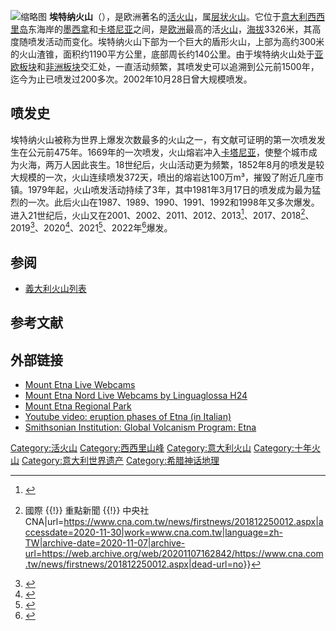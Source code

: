 {{Expand language|1=en|time=2020-10-02T11:46:14+00:00}}
{{Infobox mountain
| 名稱=埃特纳火山
| 照片=Mt Etna and Catania1.jpg
| 照片說明=埃特纳火山與山腳下的[[卡塔尼亚|卡塔尼亚]]| Elevation=3,326 meters (10,910 feet) (varies)<ref name="summit">{{Cite web|title=M5 - Mediterranean 2005|url=http://www.ii.uib.no/~petter/mountains/M5/Etna.html|accessdate=2020-11-30|work=www.ii.uib.no|archive-date=2020-08-24|archive-url=https://web.archive.org/web/20200824132903/http://www.ii.uib.no/~petter/mountains/M5/Etna.html|dead-url=no}}</ref> Width of cone - 40km approx
| 位置=[[西西里島|西西里島]]，[[義大利|義大利]]
| 海拔 = 3,326米
| 座標 = {{coord|37|45.304|N|14|59.715|E|region:IT_type:mountain(#)}}
| Type=[[層狀火山|層狀火山]]
| 年齡=350,000 - 500,000 年
| 最近噴發= 2021年2月16日至今
| pushpin_map = Italy
| latd = 37 |latm = 45.304 |lats = |latNS = N
| longd = 14 |longm = 59.715 |longs = |longEW = E
| region_code= IT
| coordinates_ref = <ref name="summit" />
| topo = 
| type = [[层状火山|层状火山]] (composite type)
| easiest_route = 
 |embedded={{Infobox World Heritage Site
 | child = yes
 | en_name = Mount Etna
 | state party = {{ITA}}
 | type = Natural
 | criterion_n= (vii), (viii), (ix)
 | ID = 1427
 | region = 欧洲和北美地区
 | year = 2013
 | link = http://whc.unesco.org/en/list/1427}}
}}
[[File:Etna_ski.JPG|缩略图]]
'''埃特纳火山'''（{{lang-it|Etna}}），是欧洲著名的[[活火山|活火山]]，属[[层状火山|层状火山]]。它位于[[意大利|意大利]][[西西里岛|西西里岛]]东海岸的[[墨西拿|墨西拿]]和[[卡塔尼亚|卡塔尼亚]]之间，是[[欧洲|欧洲]]最高的活[[火山|火山]]，[[海拔|海拔]]3326米，其高度随喷发活动而变化。埃特纳火山下部为一个巨大的盾形火山，上部为高约300米的火山渣锥，面积约1190平方公里，底部周长约140公里。由于埃特纳火山处于[[亚欧板块|亚欧板块]]和[[非洲板块|非洲板块]]交汇处，一直活动频繁，其喷发史可以追溯到公元前1500年，迄今为止已喷发过200多次。2002年10月28日曾大规模喷发。

== 喷发史 ==
埃特纳火山被称为世界上爆发次数最多的火山之一，有文献可证明的第一次喷发发生在公元前475年。1669年的一次喷发，火山熔岩冲入[[卡塔尼亚|卡塔尼亚]]，使整个城市成为火海，两万人因此丧生。18世纪后，火山活动更为频繁，1852年8月的喷发是较大规模的一次，火山连续喷发372天，喷出的熔岩达100万m³，摧毁了附近几座市镇。1979年起，火山喷发活动持续了3年，其中1981年3月17日的喷发成为最为猛烈的一次。此后火山在1987、1989、1990、1991、1992和1998年又多次爆发。进入21世纪后，火山又在2001、2002、2011、2012、2013<ref>{{Cite news|title=Huge ash clouds as Etna erupts|url=https://www.bbc.co.uk/news/av/world-europe-21626688|newspaper=BBC News|accessdate=2020-11-30|language=en-GB|archive-date=2020-11-23|archive-url=https://web.archive.org/web/20201123214537/https://www.bbc.co.uk/news/av/world-europe-21626688|dead-url=no}}</ref>、2017、2018<ref>{{Cite web|title=義大利埃特納火山噴發 部分空域關閉 {{!}} 國際 {{!}} 重點新聞 {{!}} 中央社 CNA|url=https://www.cna.com.tw/news/firstnews/201812250012.aspx|accessdate=2020-11-30|work=www.cna.com.tw|language=zh-TW|archive-date=2020-11-07|archive-url=https://web.archive.org/web/20201107162842/https://www.cna.com.tw/news/firstnews/201812250012.aspx|dead-url=no}}</ref>、2019<ref>{{Cite web|title=意大利埃特纳火山喷发 西西里岛两座机场一度关闭-新华网|url=http://www.xinhuanet.com/world/2019-07/22/c_1210206919.htm|accessdate=2020-11-30|work=www.xinhuanet.com|archive-date=2020-11-07|archive-url=https://web.archive.org/web/20201107193453/http://www.xinhuanet.com/world/2019-07/22/c_1210206919.htm|dead-url=no}}</ref>、2020<ref>{{Cite web|title=欧洲最大火山喷发 瀑布熔岩流光溢彩|url=https://www.ntdtv.com/gb/2020/01/24/a102760310.html|accessdate=2020-11-30|date=2020-01-25|work=www.ntdtv.com|language=zh-CN|archive-date=2020-11-02|archive-url=https://web.archive.org/web/20201102151133/https://www.ntdtv.com/gb/2020/01/24/a102760310.html|dead-url=no}}</ref>、2021<ref>{{cite news |title=意大利埃特纳火山剧烈喷发 当地机场临时关闭 |url=https://www.sohu.com/a/451067239_119038 |accessdate=2021-02-17 |archive-date=2021-11-03 |archive-url=https://web.archive.org/web/20211103234749/https://www.sohu.com/a/451067239_119038 |dead-url=no }}</ref>、2022年<ref>{{cite news |title=义大利埃特纳火山再爆发 喷出灰烬浓烟迫使机场关闭 |url=https://www.rfi.fr/cn/%E4%B9%89%E5%A4%A7%E5%88%A9%E5%9F%83%E7%89%B9%E7%BA%B3%E7%81%AB%E5%B1%B1%E5%86%8D%E7%88%86%E5%8F%91-%E5%96%B7%E5%87%BA%E7%81%B0%E7%83%AC%E6%B5%93%E7%83%9F%E8%BF%AB%E4%BD%BF%E6%9C%BA%E5%9C%BA%E5%85%B3%E9%97%AD |accessdate=2022-02-22 |archive-date=2022-02-22 |archive-url=https://web.archive.org/web/20220222110451/https://www.rfi.fr/cn/%E4%B9%89%E5%A4%A7%E5%88%A9%E5%9F%83%E7%89%B9%E7%BA%B3%E7%81%AB%E5%B1%B1%E5%86%8D%E7%88%86%E5%8F%91-%E5%96%B7%E5%87%BA%E7%81%B0%E7%83%AC%E6%B5%93%E7%83%9F%E8%BF%AB%E4%BD%BF%E6%9C%BA%E5%9C%BA%E5%85%B3%E9%97%AD |dead-url=no }}</ref>爆发。

== 参阅 ==
* [[義大利火山列表|義大利火山列表]]

== 参考文献 ==
{{Reflist|30em}}

== 外部链接 ==
{{Commons|Etna}}
{{Wikivoyage|Mount Etna}}
* [https://web.archive.org/web/20170126112521/http://www.ct.ingv.it/it/webcam-etna.html Mount Etna Live Webcams]
* [https://www.guidetna.it/webcam-etna/index.php Mount Etna Nord Live Webcams by Linguaglossa H24]{{Wayback|url=https://www.guidetna.it/webcam-etna/index.php |date=20201028205815 }}
* [http://www.parks.it/parco.etna/Eindex.php Mount Etna Regional Park]{{Wayback|url=http://www.parks.it/parco.etna/Eindex.php |date=20201127150716 }}
* [https://www.youtube.com/watch?v=fC5TmUq8YfA Youtube video: eruption phases of Etna (in Italian)]{{Wayback|url=https://www.youtube.com/watch?v=fC5TmUq8YfA |date=20201106095132 }}
* [https://volcano.si.edu/volcano.cfm?vn=211060 Smithsonian Institution: Global Volcanism Program: Etna]{{Wayback|url=https://volcano.si.edu/volcano.cfm?vn=211060 |date=20190515045924 }}

{{西西里}}
{{意大利世界遗产}}
{{十年火山}}
{{十年火山地图}}

{{Authority control}}
[[Category:活火山|Category:活火山]]
[[Category:西西里山峰|Category:西西里山峰]]
[[Category:意大利火山|Category:意大利火山]]
[[Category:十年火山|Category:十年火山]]
[[Category:意大利世界遗产|Category:意大利世界遗产]]
[[Category:希腊神话地理|Category:希腊神话地理]]